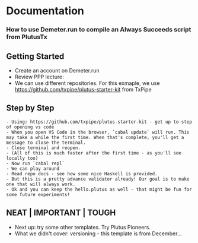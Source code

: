 # Documentation
### How to use Demeter.run to compile an Always Succeeds script from PlutusTx

## Getting Started
- Create an account on Demeter.run
- Review PPP lecture:
- We can use different repositories. For this exmaple, we use https://github.com/txpipe/plutus-starter-kit from TxPipe

## Step by Step
	- Using: https://github.com/txpipe/plutus-starter-kit - get up to step of opening vs code
	- When you open VS Code in the browser, `cabal update` will run. This may take a while the first time. When that's complete, you'll get a message to close the terminal.
	- Close terminal and reopen.
	- (All of this is much faster after the first time - as you'll see locally too)
	- Now run `cabal repl`
	- We can play around
	- Read repo docs - see how some nice Haskell is provided.
	- But this is a pretty advance validator already! Our goal is to make one that will always work.
	- Ok and you can keep the hello.plutus as well - that might be fun for some future experiments!
## NEAT | IMPORTANT | TOUGH
- Next up: try some other templates. Try Plutus Pioneers.
- What we didn't cover: versioning - this template is from December...


